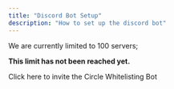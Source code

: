 ```yaml
---
title: "Discord Bot Setup"
description: "How to set up the discord bot"
---
```


<Warning>
  We are currently limited to 100 servers;

  **This limit has not been reached yet.**
</Warning>

<Card title="Invite Bot" icon="user-robot-xmarks" color="#F8FAFC" href="https://discord.com/oauth2/authorize?client_id=1379524900779327579">
  Click here to invite the Circle Whitelisting Bot
</Card>